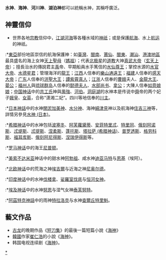 {{Redirect2|海神|中國提供的一個熱帶氣旋的命名|颱風海神}}
'''水神'''、'''海神'''、'''河川神'''、'''湖泊神'''都可以統稱水神，其稱呼廣泛。

==神靈信仰==
*世界各地[[宗教|宗教]]信仰中，[[江河|江]][[湖泊|湖]][[河流|河]][[海|海]]等各種水域的[[神祇|神祇]]；或是保護[[航海|航海]]、水上[[航运|航运]]的神祇。
:*[[東亞|東亞]]部份地區崇信的航海保護神：如[[臺灣|臺灣]]、[[閩南|閩南]]、[[莆仙|莆仙]]、[[閩東|閩東]]、[[潮汕|潮汕]]、[[港澳地區|港澳地區]]最具盛名的海上女神[[天上聖母|天上聖母]]（[[媽祖|媽祖]]）；代表[[北极星|北极星]]的[[道教|道教]]大神[[真武大帝|真武大帝]]（[[玄天上帝|玄天上帝]]）；擅長治水的傳說君主[[禹|禹]]帝、早期船員水手篤信的[[水仙尊王|水仙尊王]]；掌控水源的[[水官大帝|水官大帝]]、[[水德星君|水德星君]]；管理海洋的[[龍王|龍王]]；[[江西|江西]]人信奉的[[樂山通遠王|樂山通遠王]]；[[福建|福建]]人信奉的[[感天大帝|感天大帝]]；[[广东|广东]]人信奉的[[洪聖|洪聖大王]]；[[譚德|譚紫霄]][[真人|真人]]；[[江浙|江浙]]人信奉的[[曹娥|曹娥]]夫人、[[金龍大王|金龍大王]]、[[晏公|晏公]]；[[福州人|福州人]]與[[琉球群岛|琉球群岛]]人信奉的[[懿德夫人|懿德夫人]]、[[陳文龍|水部尚书]]、[[拿公|拿公]]；大陳人信奉[[如意娘娘|如意娘娘]]；[[中国神话|中国神话]]中的[[共工氏|共工氏]]神與[[禺強|禺強]]、[[河伯|河伯]]。[[洞庭湖|洞庭湖]]的水神本是传说中[[舜|舜]]帝的两个妃子[[娥皇|娥皇]]、[[女英|女英]]，合称“潇湘二妃”。四川等地信奉的[[川主|川主]]。
:*[[日本神話|日本神話]]中的水神[[闇淤加美神|闇淤加美神]]、[[水分神|水分神]]、海神[[綿津見|綿津見]]神以及航海神[[住吉三神|住吉三神]]等，詳情另參見[[水神_(日本)|水神 (日本)]]。
:*[[希腊神话|希腊神话]]中的水神包括[[波塞冬|波塞冬]]、[[阿芙蘿黛蒂|阿芙蘿黛蒂]]、[[安菲特里忒|安菲特里忒]]、[[特里同|特里同]]、[[俄刻阿诺斯|俄刻阿诺斯]]、[[忒堤斯|忒堤斯]]、[[忒提斯|忒提斯]]、[[涅柔斯|涅柔斯]]、[[蓬托斯|蓬托斯]]、[[塔拉萨_(希腊神话)|塔拉萨 (希腊神话)]]、[[普罗透斯|普罗透斯]]、[[格劳科斯|格劳科斯]]、[[福耳库斯|福耳库斯]]、[[俄刻阿尼得斯|俄刻阿尼得斯]]、[[涅瑞伊得斯|涅瑞伊得斯]]等。
:*[[罗马神话|罗马神话]]中的海王[[尼普顿|尼普顿]]。
:*[[美索不达米亚|美索不达米亚]]神话中的甜水神[[阿勃祖|阿勃祖]]、咸水神[[迪亚马特|迪亚马特]]与[[恩基|恩基]]（埃阿）。
:*[[北欧神话|北欧神话]]中的荒海之神[[埃吉爾|埃吉爾]]与近海之神[[尼奥尔德|尼奥尔德]]。
:*[[印度神话|印度神话]]中的水神[[伐楼拿|伐楼拿]]、[[娑羅室伐底|娑羅室伐底]]与[[恒河女神|恒河女神]]。
:*[[埃及神话|埃及神话]]中的水神[[努恩_(古埃及)|努恩]]与湿气女神[[泰芙努特|泰芙努特]]。
:*[[阿茲特克神話|阿茲特克神話]]中的雨神[[特拉洛克|特拉洛克]]与水神[[查爾丘特里魁|查爾丘特里魁]]。

==藝文作品==
{{commonscat|Water deities}}
{{Wikisource further reading}}
*[[古龙|古龙]]的晚期作品《[[大武俠時代|短刀集]]》的最後一篇短篇小說《[[海神_(古龍)|海神]]》
*[[大韩民国|韓國]]作家[[崔仁浩|崔仁浩]]的小說《[[海神_(崔仁浩)|海神]]》。
*韩国电视连续剧《[[海神_(電視劇)|海神]]》。
[[Category:水神|*]]